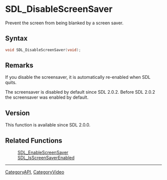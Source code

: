 = SDL_DisableScreenSaver =

Prevent the screen from being blanked by a screen saver.

== Syntax ==

<syntaxhighlight lang='c'>
void SDL_DisableScreenSaver(void);
</syntaxhighlight>

== Remarks ==

If you disable the screensaver, it is automatically re-enabled when SDL
quits.

The screensaver is disabled by default since SDL 2.0.2. Before SDL 2.0.2 the screensaver was enabled by default.

== Version ==

This function is available since SDL 2.0.0.

== Related Functions ==

:[[SDL_EnableScreenSaver]]
:[[SDL_IsScreenSaverEnabled]]

----
[[CategoryAPI]], [[CategoryVideo]]


